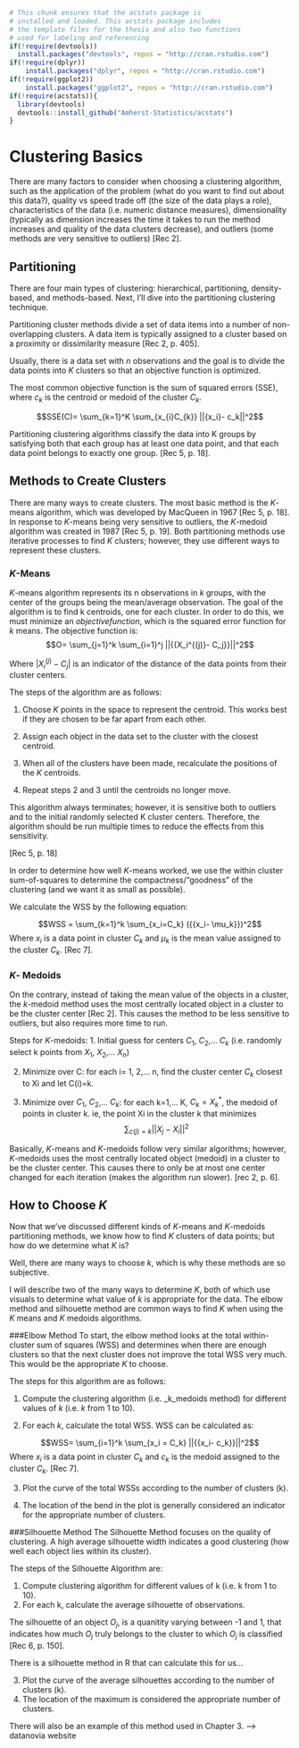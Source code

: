 <!--
The {#rmd-basics} text after the chapter declaration will allow us to link throughout the document back to the beginning of Chapter 1.  These labels will automatically be generated (if not specified) by changing the spaces to hyphens and capital letters to lowercase.  Look for the reference to this label at the beginning of Chapter 2.
-->

```r
# This chunk ensures that the acstats package is
# installed and loaded. This acstats package includes
# the template files for the thesis and also two functions
# used for labeling and referencing
if(!require(devtools))
  install.packages("devtools", repos = "http://cran.rstudio.com")
if(!require(dplyr))
    install.packages("dplyr", repos = "http://cran.rstudio.com")
if(!require(ggplot2))
    install.packages("ggplot2", repos = "http://cran.rstudio.com")
if(!require(acstats)){
  library(devtools)
  devtools::install_github("Amherst-Statistics/acstats")
}
```

# Clustering Basics {#rmd-basics}
There are many factors to consider when choosing a clustering algorithm, such as the application of the problem (what do you want to find out about this data?), quality vs speed trade off (the size of the data plays a role), characteristics of the data (i.e. numeric distance measures), dimensionality (typically as dimension increases the time it takes to run the method increases and quality of the data clusters decrease), and outliers (some methods are very sensitive to outliers) [Rec 2]. 

## Partitioning 
There are four main types of clustering: hierarchical, partitioning, density-based, and methods-based. Next, I'll dive into the partitioning clustering technique. 

Partitioning cluster methods divide a set of data items into a number of non-overlapping clusters. A data item is typically assigned to a cluster based on a proximity or dissimilarity measure [Rec 2, p. 405]. 

Usually, there is a data set with $n$ observations and the goal is to divide the data points into $K$ clusters so that an objective function is optimized. 

The most common objective function is the sum of squared errors (SSE), where $c_k$ is the centroid or medoid of the cluster $C_k$.

$$SSE(C)= \sum_{k=1}^K \sum_{x_{i}C_{k}} ||{x_i}- c_k||^2$$

Partitioning clustering algorithms classify the data into K groups by satisfying both that each group has at least one data point, and that each data point belongs to exactly one group. [Rec 5, p. 18]. 


## Methods to Create Clusters
There are many ways to create clusters. The most basic method is the $K$-means algorithm, which was developed by MacQueen in 1967 [Rec 5, p. 18]. In response to $K$-means being very sensitive to outliers, the $K$-medoid algorithm was created in 1987 [Rec 5, p. 19]. Both partitioning methods use iterative processes to find $K$ clusters; however, they use different ways to represent these clusters. 

### $K$-Means

$K$-means algorithm represents its n observations in $k$ groups, with the center of the groups being the mean/average observation. The goal of the algorithm is to find k centroids, one for each cluster. In order to do this, we must minimize an $objective function$, which is the squared error function for $k$ means. The objective function is: 
$$O= \sum_{j=1}^k \sum_{i=1}^j ||{{X_i^{(j)}- C_j}}||^2$$

Where $|{{X_i^{(j)}- C_j}}|$ is an indicator of the distance of the data points from their cluster centers. 

The steps of the algorithm are as follows:

1. Choose $K$ points in the space to represent the centroid. This works best if they are chosen to be far apart from each other.

2. Assign each object in the data set to the cluster with the closest centroid.

3. When all of the clusters have been made, recalculate the positions of the $K$ centroids. 

4. Repeat steps 2 and 3 until the centroids no longer move. 

This algorithm always terminates; however, it is sensitive both to outliers and to the initial randomly selected K cluster centers. Therefore, the algorithm should be run multiple times to reduce the effects from this sensitivity. 

[Rec 5, p. 18]

In order to determine how well $K$-means worked, we use the within cluster sum-of-squares to determine the compactness/"goodness" of the clustering (and we want it as small as possible).

We calculate the WSS by the following equation:

$$WSS = \sum_{k=1}^k \sum_{x_i=C_k} ({{x_i- \mu_k}})^2$$
Where $x_i$ is a data point in cluster $C_k$ and $\mu_k$ is the mean value assigned to the cluster $C_k$. [Rec 7].

### $K$- Medoids
On the contrary, instead of taking the mean value of the objects in a cluster, the $k$-medoid method uses the most centrally located object in a cluster to be the cluster center [Rec 2]. This causes the method to be less sensitive to outliers, but also requires more time to run. 

Steps for $K$-medoids:
1. Initial guess for centers $C_1$, $C_2$,... $C_k$ (i.e. randomly select k points from $X_1$, $X_2$,... $X_n$)

2. Minimize over C: for each i= 1, 2,... n, find the cluster center $C_k$ closest to Xi and let C(i)=k. 

3. Minimize over $C_1$, $C_2$,... $C_k$: for each k=1,... K, $C_k = X_k^*$, the medoid of points in cluster k. ie, the point Xi in the cluster k that minimizes $$\sum  _{c(j)=k} ||{{X_j- X_i}}||^2$$

Basically, $K$-means and $K$-medoids follow very similar algorithms; however, $K$-medoids uses the most centrally located object (medoid) in a cluster to be the cluster center. This causes there to only be at most one center changed for each iteration (makes the algorithm run slower). [rec 2, p. 6].

## How to Choose $K$
Now that we've discussed different kinds of $K$-means and $K$-medoids partitioning methods, we know how to find $K$ clusters of data points; but how do we determine what $K$ is?

Well, there are many ways to choose $k$, which is why these methods are so subjective. 

I will describe two of the many ways to determine $K$, both of which use visuals to determine what value of $k$ is appropriate for the data. The elbow method and silhouette method are common ways to find $K$ when using the $K$ means and $K$ medoids algorithms. 

###Elbow Method
To start, the elbow method looks at the total within-cluster sum of squares (WSS) and determines when there are enough clusters so that the next cluster does not improve the total WSS very much. This would be the appropriate $K$ to choose. 

The steps for this algorithm are as follows:

1. Compute the clustering algorithm (i.e. _k_medoids method) for different values of $k$ (i.e. $k$ from 1 to 10).

2. For each $k$, calculate the total WSS.
WSS can be calculated as:

$$WSS= \sum_{i=1}^k \sum_{x_i = C_k} ||{{x_i- c_k}}||^2$$
Where $x_i$ is a data point in cluster $C_k$ and $c_k$ is the medoid assigned to the cluster $C_k$. [Rec 7]. 

3. Plot the curve of the total WSSs according to the number of clusters (k). 

4. The location of the bend in the plot is generally considered an indicator for the appropriate number of clusters. 

###Silhouette Method
The Silhouette Method focuses on the quality of clustering. A high average silhouette width indicates a good clustering (how well each object lies within its cluster). 

The steps of the Silhouette Algorithm are:

1. Compute clustering algorithm for different values of k (i.e. k from 1 to 10). 
2. For each k, calculate the average silhouette of observations. 

The silhouette of an object $O_j$, is a quanitity varying between -1 and 1, that indicates how much $O_j$ truly belongs to the cluster to which $O_j$ is classified [Rec 6, p. 150].

There is a silhouette method in R that can calculate this for us... 

3. Plot the curve of the average silhouettes according to the number of clusters (k). 
4. The location of the maximum is considered the appropriate number of clusters. 

There will also be an example of this method used in Chapter 3. 
--> datanovia website
